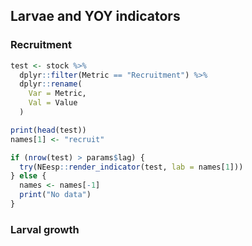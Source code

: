 ## Larvae and YOY indicators

### Recruitment
```r
test <- stock %>%
  dplyr::filter(Metric == "Recruitment") %>%
  dplyr::rename(
    Var = Metric,
    Val = Value
  )

print(head(test))
names[1] <- "recruit"

if (nrow(test) > params$lag) {
  try(NEesp::render_indicator(test, lab = names[1]))
} else {
  names <- names[-1]
  print("No data")
}
```

### Larval growth
